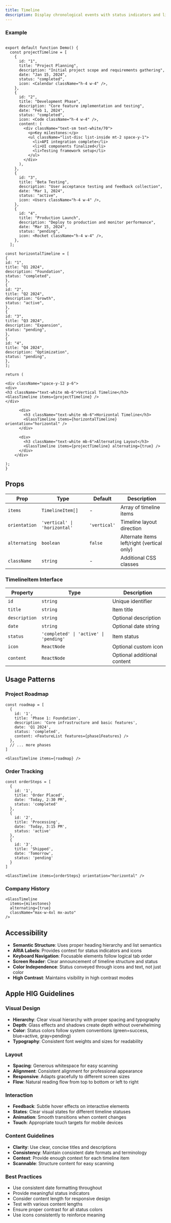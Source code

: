 ```yaml
---
title: Timeline
description: Display chronological events with status indicators and liquid glass styling.
---
```


### Example

```tsx

export default function Demo() {
  const projectTimeline = [
    {
      id: "1",
      title: "Project Planning",
      description: "Initial project scope and requirements gathering",
      date: "Jan 15, 2024",
      status: "completed",
      icon: <Calendar className="h-4 w-4" />,
    },
    {
      id: "2",
      title: "Development Phase",
      description: "Core feature implementation and testing",
      date: "Feb 1, 2024",
      status: "completed",
      icon: <Code className="h-4 w-4" />,
      content: (
        <div className="text-sm text-white/70">
          <p>Key milestones:</p>
          <ul className="list-disc list-inside mt-2 space-y-1">
            <li>API integration complete</li>
            <li>UI components finalized</li>
            <li>Testing framework setup</li>
          </ul>
        </div>
      ),
    },
    {
      id: "3",
      title: "Beta Testing",
      description: "User acceptance testing and feedback collection",
      date: "Mar 1, 2024",
      status: "active",
      icon: <Users className="h-4 w-4" />,
    },
    {
      id: "4",
      title: "Production Launch",
      description: "Deploy to production and monitor performance",
      date: "Mar 15, 2024",
      status: "pending",
      icon: <Rocket className="h-4 w-4" />,
    },
  ];

const horizontalTimeline = [
{
id: "1",
title: "Q1 2024",
description: "Foundation",
status: "completed",
},
{
id: "2",
title: "Q2 2024",
description: "Growth",
status: "active",
},
{
id: "3",
title: "Q3 2024",
description: "Expansion",
status: "pending",
},
{
id: "4",
title: "Q4 2024",
description: "Optimization",
status: "pending",
},
];

return (

<div className="space-y-12 p-6">
<div>
<h3 className="text-white mb-6">Vertical Timeline</h3>
<GlassTimeline items={projectTimeline} />
</div>

      <div>
        <h3 className="text-white mb-6">Horizontal Timeline</h3>
        <GlassTimeline items={horizontalTimeline} orientation="horizontal" />
      </div>

      <div>
        <h3 className="text-white mb-6">Alternating Layout</h3>
        <GlassTimeline items={projectTimeline} alternating={true} />
      </div>
    </div>

);
}
```

## Props

| Prop          | Type                         | Default      | Description                                |
| ------------- | ---------------------------- | ------------ | ------------------------------------------ |
| `items`       | `TimelineItem[]`             | -            | Array of timeline items                    |
| `orientation` | `'vertical' \| 'horizontal'` | `'vertical'` | Timeline layout direction                  |
| `alternating` | `boolean`                    | `false`      | Alternate items left/right (vertical only) |
| `className`   | `string`                     | -            | Additional CSS classes                     |

### TimelineItem Interface

| Property      | Type                                   | Description                 |
| ------------- | -------------------------------------- | --------------------------- |
| `id`          | `string`                               | Unique identifier           |
| `title`       | `string`                               | Item title                  |
| `description` | `string`                               | Optional description        |
| `date`        | `string`                               | Optional date string        |
| `status`      | `'completed' \| 'active' \| 'pending'` | Item status                 |
| `icon`        | `ReactNode`                            | Optional custom icon        |
| `content`     | `ReactNode`                            | Optional additional content |

## Usage Patterns

### Project Roadmap

```tsx
const roadmap = [
  {
    id: '1',
    title: 'Phase 1: Foundation',
    description: 'Core infrastructure and basic features',
    date: 'Q1 2024',
    status: 'completed',
    content: <FeatureList features={phase1Features} />
  },
  // ... more phases
]

<GlassTimeline items={roadmap} />
```

### Order Tracking

```tsx
const orderSteps = [
  {
    id: '1',
    title: 'Order Placed',
    date: 'Today, 2:30 PM',
    status: 'completed'
  },
  {
    id: '2',
    title: 'Processing',
    date: 'Today, 3:15 PM',
    status: 'active'
  },
  {
    id: '3',
    title: 'Shipped',
    date: 'Tomorrow',
    status: 'pending'
  }
]

<GlassTimeline items={orderSteps} orientation="horizontal" />
```

### Company History

```tsx
<GlassTimeline
  items={milestones}
  alternating={true}
  className="max-w-4xl mx-auto"
/>
```

## Accessibility

- **Semantic Structure**: Uses proper heading hierarchy and list semantics
- **ARIA Labels**: Provides context for status indicators and icons
- **Keyboard Navigation**: Focusable elements follow logical tab order
- **Screen Reader**: Clear announcement of timeline structure and status
- **Color Independence**: Status conveyed through icons and text, not just color
- **High Contrast**: Maintains visibility in high contrast modes

## Apple HIG Guidelines

### Visual Design

- **Hierarchy**: Clear visual hierarchy with proper spacing and typography
- **Depth**: Glass effects and shadows create depth without overwhelming
- **Color**: Status colors follow system conventions (green=success, blue=active, gray=pending)
- **Typography**: Consistent font weights and sizes for readability

### Layout

- **Spacing**: Generous whitespace for easy scanning
- **Alignment**: Consistent alignment for professional appearance
- **Responsive**: Adapts gracefully to different screen sizes
- **Flow**: Natural reading flow from top to bottom or left to right

### Interaction

- **Feedback**: Subtle hover effects on interactive elements
- **States**: Clear visual states for different timeline statuses
- **Animation**: Smooth transitions when content changes
- **Touch**: Appropriate touch targets for mobile devices

### Content Guidelines

- **Clarity**: Use clear, concise titles and descriptions
- **Consistency**: Maintain consistent date formats and terminology
- **Context**: Provide enough context for each timeline item
- **Scannable**: Structure content for easy scanning

### Best Practices

- Use consistent date formatting throughout
- Provide meaningful status indicators
- Consider content length for responsive design
- Test with various content lengths
- Ensure proper contrast for all status colors
- Use icons consistently to reinforce meaning
